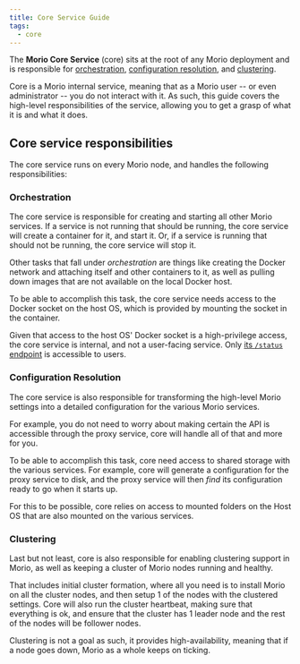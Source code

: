 ```yaml
---
title: Core Service Guide
tags:
  - core
---
```


The **Morio Core Service** (core) sits at the root of any Morio deployment and is
responsible for [orchestration](#orchestration), [configuration
resolution](#configuration-resolution), and [clustering](#clustering).

Core is a Morio internal service, meaning that as a Morio user -- or even
administrator -- you do not interact with it. As such, this guide covers
the high-level responsibilities of the service, allowing you to get a grasp
of what it is and what it does.

## Core service responsibilities

The core service runs on every Morio node, and handles the following
responsibilities:

### Orchestration

The core service is responsible for creating and starting all other Morio services.
If a service is not running that should be running, the core service will create a container for it, and start it.
Or, if a service is running that should not be running, the core service will stop it.

Other tasks that fall under _orchestration_ are things like creating the Docker
network and attaching itself and other containers to it, as well as pulling
down images that are not available on the local Docker host.

To be able to accomplish this task, the core service needs access to the Docker
socket on the host OS, which is provided by mounting the socket in the
container.

Given that access to the host OS' Docker socket is a high-privilege access, the
core service is internal, and not a user-facing service. Only [its `/status`
endpoint](/docs/reference/apis/core#tag/status/paths/~1status/get) is accessible to users.

### Configuration Resolution

The core service is also responsible for transforming the high-level Morio
settings into a detailed configuration for the various Morio services.

For example, you do not need to worry about making certain the API is
accessible through the proxy service, core will handle all of that and more for
you.

To be able to accomplish this task, core need access to shared storage with the
various services. For example, core will generate a configuration for the proxy
service to disk, and the proxy service will then _find_ its configuration ready
to go when it starts up.

For this to be possible, core relies on access to mounted folders on the Host
OS that are also mounted on the various services.

### Clustering

Last but not least, core is also responsible for enabling clustering support in
Morio, as well as keeping a cluster of Morio nodes running and healthy.

That includes initial cluster formation, where all you need is to install Morio
on all the cluster nodes, and then setup 1 of the nodes with the clustered
settings. Core will also run the cluster heartbeat, making sure that
everything is ok, and ensure that the cluster has 1 leader node and the rest of
the nodes will be follower nodes.

Clustering is not a goal as such, it provides high-availability, meaning that
if a node goes down, Morio as a whole keeps on ticking.
